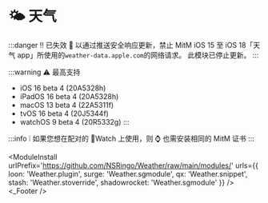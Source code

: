 
# 🌤 天气
:::danger ‼️ 已失效
 以通过推送安全响应更新，禁止 MitM iOS 15 至 iOS 18「天气 app」所使用的`weather-data.apple.com`的网络请求。
此模块已停止更新。
:::

:::warning ⚠️ 最高支持
- iOS 16 beta 4 (20A5328h)
- iPadOS 16 beta 4 (20A5328h)
- macOS 13 beta 4 (22A5311f)
- tvOS 16 beta 4 (20J5344f)
- watchOS 9 beta 4 (20R5332g)
:::

:::info ❕
如果您想在配对的 Watch 上使用，则 ⌚️ 也需安装相同的 MitM 证书
:::

<ModuleInstall
  urlPrefix='https://github.com/NSRingo/Weather/raw/main/modules/'
  urls={{
    loon: 'Weather.plugin',
    surge: 'Weather.sgmodule',
    qx: 'Weather.snippet',
    stash: 'Weather.stoverride',
    shadowrocket: 'Weather.sgmodule'
  }}
/>
<Weather />
<_Footer />
